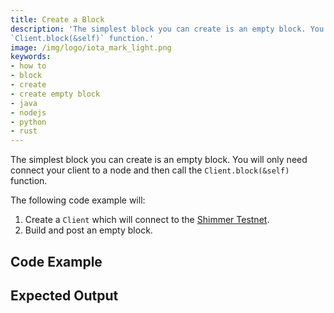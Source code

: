```yaml
---
title: Create a Block
description: 'The simplest block you can create is an empty block. You will only need connect your client to a node and then call the
`Client.block(&self)` function.'
image: /img/logo/iota_mark_light.png
keywords:
- how to
- block
- create
- create empty block
- java
- nodejs
- python
- rust
---
```



The simplest block you can create is an empty block. You will only need connect your client to a node and then call the
`Client.block(&self)` function.

The following code example will:

1. Create a `Client` which will connect to the [Shimmer Testnet](https://api.testnet.shimmer.network).
2. Build and post an empty block.

## Code Example

<Tabs groupId='language'>
  <TabItem value='rust' label='Rust'>
    <RustCode />
  </TabItem>
  <TabItem value='nodejs' label='Nodejs'>
    <NodejsCode />
  </TabItem>
  <TabItem value='python' label='Python'>
    <PythonCode />
  </TabItem>
  <TabItem value='java' label='Java'>
    <JavaCode />
  </TabItem>
</Tabs>

## Expected Output

<Tabs groupId='language'>
  <TabItem value='rust' label='Rust'>
    <RustOutput />
  </TabItem>
  <TabItem value='nodejs' label='Nodejs'>
    <NodejsOutput />
  </TabItem>
  <TabItem value='python' label='Python'>
    <PythonOutput />
  </TabItem>
  <TabItem value='java' label='Java'>
    <JavaOutput />
  </TabItem>
</Tabs>
